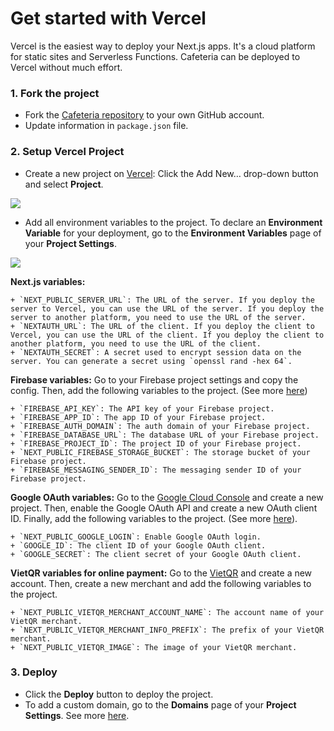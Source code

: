 
# Get started with Vercel

Vercel is the easiest way to deploy your Next.js apps. It's a cloud platform for static sites and Serverless Functions. Cafeteria can be deployed to Vercel without much effort.

<Steps>

### 1. Fork the project

- Fork the [Cafeteria repository](https://github.com/NextCafeteria/cafeteria) to your own GitHub account.
- Update information in `package.json` file.

### 2. Setup Vercel Project

- Create a new project on [Vercel](https://vercel.com/): Click the Add New… drop-down button and select **Project**.

![](/images/add-new-project-light.png)

- Add all environment variables to the project. To declare an **Environment Variable** for your deployment, go to the **Environment Variables** page of your **Project Settings**.

![](/images/add-env-variable-light.avif)

**Next.js variables:**

    + `NEXT_PUBLIC_SERVER_URL`: The URL of the server. If you deploy the server to Vercel, you can use the URL of the server. If you deploy the server to another platform, you need to use the URL of the server.
    + `NEXTAUTH_URL`: The URL of the client. If you deploy the client to Vercel, you can use the URL of the client. If you deploy the client to another platform, you need to use the URL of the client.
    + `NEXTAUTH_SECRET`: A secret used to encrypt session data on the server. You can generate a secret using `openssl rand -hex 64`.

**Firebase variables:** Go to your Firebase project settings and copy the config. Then, add the following variables to the project. (See more [here](https://firebase.google.com/docs/web/setup#config-object))

    + `FIREBASE_API_KEY`: The API key of your Firebase project.
    + `FIREBASE_APP_ID`: The app ID of your Firebase project.
    + `FIREBASE_AUTH_DOMAIN`: The auth domain of your Firebase project.
    + `FIREBASE_DATABASE_URL`: The database URL of your Firebase project.
    + `FIREBASE_PROJECT_ID`: The project ID of your Firebase project.
    + `NEXT_PUBLIC_FIREBASE_STORAGE_BUCKET`: The storage bucket of your Firebase project.
    + `FIREBASE_MESSAGING_SENDER_ID`: The messaging sender ID of your Firebase project.

**Google OAuth variables:** Go to the [Google Cloud Console](https://console.cloud.google.com/) and create a new project. Then, enable the Google OAuth API and create a new OAuth client ID. Finally, add the following variables to the project. (See more [here](https://next-auth.js.org/providers/google)).

    + `NEXT_PUBLIC_GOOGLE_LOGIN`: Enable Google OAuth login.
    + `GOOGLE_ID`: The client ID of your Google OAuth client.
    + `GOOGLE_SECRET`: The client secret of your Google OAuth client.

**VietQR variables for online payment:** Go to the [VietQR](https://vietqr.io/) and create a new account. Then, create a new merchant and add the following variables to the project.

    + `NEXT_PUBLIC_VIETQR_MERCHANT_ACCOUNT_NAME`: The account name of your VietQR merchant.
    + `NEXT_PUBLIC_VIETQR_MERCHANT_INFO_PREFIX`: The prefix of your VietQR merchant.
    + `NEXT_PUBLIC_VIETQR_IMAGE`: The image of your VietQR merchant.

### 3. Deploy

- Click the **Deploy** button to deploy the project.
- To add a custom domain, go to the **Domains** page of your **Project Settings**. See more [here](https://vercel.com/docs/concepts/projects/domains/add-a-domain).

</Steps>

